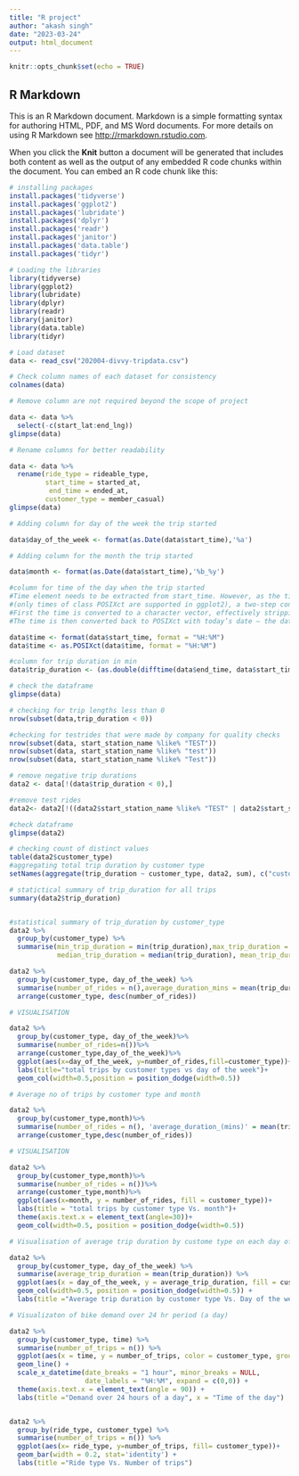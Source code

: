 ```yaml
---
title: "R project"
author: "akash singh"
date: "2023-03-24"
output: html_document
---
```


```r
knitr::opts_chunk$set(echo = TRUE)
```

## R Markdown

This is an R Markdown document. Markdown is a simple formatting syntax for authoring HTML, PDF, and MS Word documents. For more details on using R Markdown see <http://rmarkdown.rstudio.com>.

When you click the **Knit** button a document will be generated that includes both content as well as the output of any embedded R code chunks within the document. You can embed an R code chunk like this:

```r
# installing packages
install.packages('tidyverse')
install.packages('ggplot2')
install.packages('lubridate')
install.packages('dplyr')
install.packages('readr')
install.packages('janitor')
install.packages('data.table')
install.packages('tidyr')

# Loading the libraries
library(tidyverse)
library(ggplot2)
library(lubridate)
library(dplyr)
library(readr)
library(janitor)
library(data.table)
library(tidyr)

# Load dataset
data <- read_csv("202004-divvy-tripdata.csv")

# Check column names of each dataset for consistency
colnames(data)

# Remove column are not required beyond the scope of project

data <- data %>%
  select(-c(start_lat:end_lng))
glimpse(data)

# Rename columns for better readability

data <- data %>%
  rename(ride_type = rideable_type,
         start_time = started_at,
          end_time = ended_at,
         customer_type = member_casual)
glimpse(data)

# Adding column for day of the week the trip started

data$day_of_the_week <- format(as.Date(data$start_time),'%a')

# Adding column for the month the trip started

data$month <- format(as.Date(data$start_time),'%b_%y')

#column for time of the day when the trip started
#Time element needs to be extracted from start_time. However, as the times must be in POSIXct
#(only times of class POSIXct are supported in ggplot2), a two-step conversion is needed. 
#First the time is converted to a character vector, effectively stripping all the date information. 
#The time is then converted back to POSIXct with today’s date – the date is of no interest to us,

data$time <- format(data$start_time, format = "%H:%M")
data$time <- as.POSIXct(data$time, format = "%H:%M")

#column for trip duration in min
data$trip_duration <- (as.double(difftime(data$end_time, data$start_time)))/60

# check the dataframe
glimpse(data)

# checking for trip lengths less than 0
nrow(subset(data,trip_duration < 0))

#checking for testrides that were made by company for quality checks
nrow(subset(data, start_station_name %like% "TEST"))
nrow(subset(data, start_station_name %like% "test"))
nrow(subset(data, start_station_name %like% "Test"))

# remove negative trip durations 
data2 <- data[!(data$trip_duration < 0),]

#remove test rides
data2<- data2[!((data2$start_station_name %like% "TEST" | data2$start_station_name %like% "test")),]

#check dataframe
glimpse(data2)

# checking count of distinct values
table(data2$customer_type)
#aggregating total trip duration by customer type
setNames(aggregate(trip_duration ~ customer_type, data2, sum), c("customer_type", "total_trip_duration(mins)"))

# statictical summary of trip_duration for all trips
summary(data2$trip_duration)


#statistical summary of trip_duration by customer_type
data2 %>%
  group_by(customer_type) %>%
  summarise(min_trip_duration = min(trip_duration),max_trip_duration = max(trip_duration),
            median_trip_duration = median(trip_duration), mean_trip_duration = mean(trip_duration))

data2 %>% 
  group_by(customer_type, day_of_the_week) %>%  
  summarise(number_of_rides = n(),average_duration_mins = mean(trip_duration)) %>% 
  arrange(customer_type, desc(number_of_rides))

# VISUALISATION

data2 %>%
  group_by(customer_type, day_of_the_week)%>%
  summarise(number_of_rides=n())%>%
  arrange(customer_type,day_of_the_week)%>%
  ggplot(aes(x=day_of_the_week, y=number_of_rides,fill=customer_type))+
  labs(title="total trips by customer types vs day of the week")+
  geom_col(width=0.5,position = position_dodge(width=0.5))

# Average no of trips by customer type and month

data2 %>%
  group_by(customer_type,month)%>%
  summarise(number_of_rides = n(), 'average_duration_(mins)' = mean(trip_duration))%>%
  arrange(customer_type,desc(number_of_rides))

# VISUALISATION

data2 %>%
  group_by(customer_type,month)%>%
  summarise(number_of_rides = n())%>%
  arrange(customer_type,month)%>%
  ggplot(aes(x=month, y = number_of_rides, fill = customer_type))+
  labs(title = "total trips by customer type Vs. month")+
  theme(axis.text.x = element_text(angle=30))+
  geom_col(width=0.5, position = position_dodge(width=0.5))

# Visualisation of average trip duration by custome type on each day of the week

data2 %>%  
  group_by(customer_type, day_of_the_week) %>% 
  summarise(average_trip_duration = mean(trip_duration)) %>%
  ggplot(aes(x = day_of_the_week, y = average_trip_duration, fill = customer_type)) +
  geom_col(width=0.5, position = position_dodge(width=0.5)) + 
  labs(title ="Average trip duration by customer type Vs. Day of the week")

# Visualizaton of bike demand over 24 hr period (a day)

data2 %>%  
  group_by(customer_type, time) %>% 
  summarise(number_of_trips = n()) %>%
  ggplot(aes(x = time, y = number_of_trips, color = customer_type, group = customer_type)) +
  geom_line() +
  scale_x_datetime(date_breaks = "1 hour", minor_breaks = NULL,
                   date_labels = "%H:%M", expand = c(0,0)) +
  theme(axis.text.x = element_text(angle = 90)) +
  labs(title ="Demand over 24 hours of a day", x = "Time of the day")


data2 %>%
  group_by(ride_type, customer_type) %>%
  summarise(number_of_trips = n()) %>%  
  ggplot(aes(x= ride_type, y=number_of_trips, fill= customer_type))+
  geom_bar(width = 0.2, stat='identity') +
  labs(title ="Ride type Vs. Number of trips")

```
